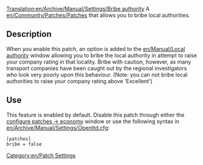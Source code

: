 [[Translation:en/Archive/Manual/Settings/Bribe authority]]
A [[en/Community/Patches/Patches]] that allows you to bribe local authorities.

== Description ==
When you enable this patch, an option is added to the [[en/Manual/Local authority]] window allowing you to bribe the local authority in attempt to raise your company rating in that locality. Bribe with caution, however, as many transport companies have been caught out by the regional investigators who look very poorly upon this behaviour. (Note: you can not bribe local authorities to raise your company rating above 'Excellent')

== Use ==
This feature is enabled by default. Disable this patch through either the [[en/Archive/Manual/Settings/Configuring patches/Construction|configure patches -> economy]] window or use the following syntax in [[en/Archive/Manual/Settings/Openttd.cfg]]:
<pre>[patches]
bribe = false</pre>

[[Category:en/Patch Settings]]